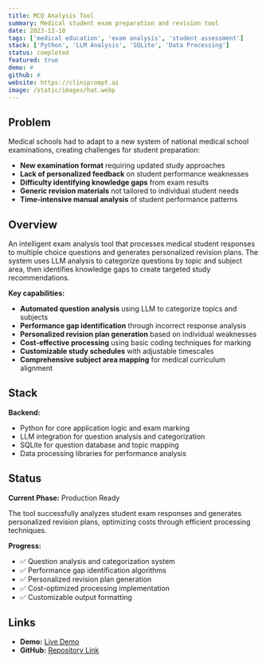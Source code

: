 ```yaml
---
title: MCQ Analysis Tool
summary: Medical student exam preparation and revision tool
date: 2023-12-10
tags: ['medical education', 'exam analysis', 'student assessment']
stack: ['Python', 'LLM Analysis', 'SQLite', 'Data Processing']
status: completed
featured: true
demo: #
github: #
website: https://cliniprompt.ai
image: /static/images/hat.webp
---
```


## Problem

Medical schools had to adapt to a new system of national medical school examinations, creating challenges for student preparation:

- **New examination format** requiring updated study approaches
- **Lack of personalized feedback** on student performance weaknesses
- **Difficulty identifying knowledge gaps** from exam results
- **Generic revision materials** not tailored to individual student needs
- **Time-intensive manual analysis** of student performance patterns

## Overview

An intelligent exam analysis tool that processes medical student responses to multiple choice questions and generates personalized revision plans. The system uses LLM analysis to categorize questions by topic and subject area, then identifies knowledge gaps to create targeted study recommendations.

**Key capabilities:**

- **Automated question analysis** using LLM to categorize topics and subjects
- **Performance gap identification** through incorrect response analysis
- **Personalized revision plan generation** based on individual weaknesses
- **Cost-effective processing** using basic coding techniques for marking
- **Customizable study schedules** with adjustable timescales
- **Comprehensive subject area mapping** for medical curriculum alignment

## Stack

**Backend:**

- Python for core application logic and exam marking
- LLM integration for question analysis and categorization
- SQLite for question database and topic mapping
- Data processing libraries for performance analysis

## Status

**Current Phase:** Production Ready

The tool successfully analyzes student exam responses and generates personalized revision plans, optimizing costs through efficient processing techniques.

**Progress:**

- ✅ Question analysis and categorization system
- ✅ Performance gap identification algorithms
- ✅ Personalized revision plan generation
- ✅ Cost-optimized processing implementation
- ✅ Customizable output formatting

## Links

- **Demo:** [Live Demo](#)
- **GitHub:** [Repository Link](#)
